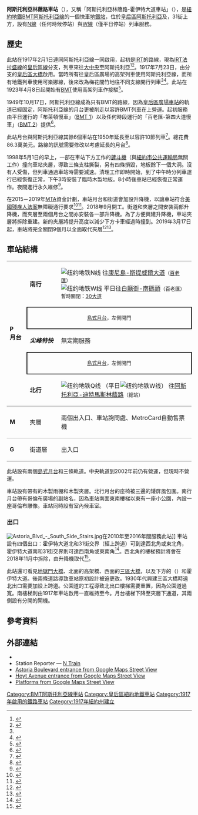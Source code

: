 {{Infobox NYCS
| name = 阿斯托利亞林蔭路<br />{{lang|en|Astoria Boulevard}}
| former = 阿斯托利亞林蔭路-霍伊特大道
| image = Astoria Boulevard-Hoyt Avenue.jpg
| font_color = black
| font_color_2 = black
| bg_color = #FFC800
| address = 紐約州紐約市皇后區{{link-en|阿斯托利亞林蔭路|Astoria Boulevard}}及31街
| borough = [[皇后區|皇后區]]
| locale = [[阿斯托里亞_(皇后區)|阿斯托利亞]]
| coordinates = {{coord|40.769979|N|73.918161|W|display=inline,title}}
| division = BMT
| line = [[BMT阿斯托利亞線|BMT阿斯托利亞線]]
| service = Astoria
| connection = {{bus icon}} '''[[MTA區域巴士營運|紐約市巴士]]'''：[[Image:20_airtransportation.svg|12px]] M60 SBS往[[拉瓜迪亞機場|拉瓜迪亞機場]]<br>{{bus icon}} '''[[MTA區域巴士營運|MTA巴士]]'''：{{link-en|皇后區巴士路線列表|List of bus routes in Queens|Q19}}
| platforms = 2個[[島式月台|島式月台]]<br>[[跨月台轉乘|跨月台轉乘]]
| tracks = 3條（2條使用中）
| structure = 高架
| open_date = {{start date and age|1917|02|1}}<ref name=AstoriaExtension />
| close_date = {{start date and age|2019|03|17}}（重建）
| rebuilt = {{start date and age|2019|12}}
| code = 002
| passengers = 3,894,399<ref name="2016-rider">{{NYCS const|riderref}}</ref>
| pass_year = 2016
| pass_percent = -0.8
| rank = 130
| accessible = future
| acc_note =
| next_north = {{NYCS next | station=阿斯托利亞-迪特馬斯林蔭路 | line=BMT阿斯托利亞線 | service=Astoria}}
| next_south = {{NYCS next | type=普通 | line=BMT阿斯托利亞線 | station=30大道 | service=Astoria local}}<br>{{NYCS next | type=快速 | line=BMT阿斯托利亞線 | station=皇后區廣場 | service=Astoria express}}
| legend = {{NYCS infobox legend|alltimes}}{{NYCS infobox legend|weekdaysonly}}
}}

'''阿斯托利亞林蔭路車站'''（{{lang-en|Astoria Boulevard station}}），又稱「阿斯托利亞林蔭路-霍伊特大道車站」（{{lang-en|Astoria Boulevard–Hoyt Avenue station}}），是[[紐約地鐵|紐約地鐵]][[BMT阿斯托利亞線|BMT阿斯托利亞線]]的一個快車[[地鐵站|地鐵站]]，位於[[皇后區|皇后區]][[阿斯托里亞_(皇后區)|阿斯托利亞]]{{link-en|阿斯托利亞林蔭路|Astoria Boulevard}}及{{link-en|大中央公園道|Grand Central Parkway}}，31街上方，設有[[紐約地鐵N線|N線]]（任何時候停站）與[[紐約地鐵W線|W線]]（僅平日停站）列車服務。
== 歷史 ==
此站在1917年2月1日連同阿斯托利亞線一同啟用，起初是[[跨區捷運公司|IRT]]的路線，現為[[IRT法拉盛線|IRT法拉盛線]]的[[IRT皇后區線|皇后區線]]分支，列車來往[[大中央車站_(IRT法拉盛線)|大中央]]至阿斯托利亞<ref name="AstoriaExtension2">{{cite web|url=https://www.newspapers.com/image/54438288/?terms=ditmars+boulevard+subway+station|title=First Train Runs On Elevated Line to Astoria Section|date=February 1, 1917|via=[[Newspapers.com|Newspapers.com]]|accessdate=June 29, 2015|newspaper=[[Brooklyn_Daily_Eagle|Brooklyn Daily Eagle]]|archive-date=2019-09-05|archive-url=https://web.archive.org/web/20190905063043/https://www.newspapers.com/image/54438288/?terms=ditmars+boulevard+subway+station|dead-url=no}}</ref><ref name=":02">{{Cite book|url=https://babel.hathitrust.org/cgi/pt?id=mdp.39015016416920;view=1up;seq=23|title=Annual report. 1916-1917.|last=|first=|publisher=Interborough Rapid Transit Company|year=1917|isbn=|location=New York|pages=|access-date=2019-08-23|archive-date=2018-09-29|archive-url=https://web.archive.org/web/20180929005320/https://babel.hathitrust.org/cgi/pt?id=mdp.39015016416920;view=1up;seq=23|dead-url=no}}</ref>。1917年7月23日，由{{link-en|IRT第二大道線|IRT Second Avenue Line}}分支的{{link-en|高架鐵路|Elevated railway}}[[皇后區大橋|皇后區大橋]]啟用。當時所有往皇后區廣場的高架列車使用阿斯托利亞線，而所有地鐵列車使用可樂娜線，後來改為梅花間竹地往不同支線開行列車<ref name=":02" /><ref>{{cite news|url=https://www.nytimes.com/1917/07/22/archives/subway-link-over-queensboro-bridge.html|title=Subway Link Over Queensboro Bridge|date=July 22, 1917|newspaper=The New York Times|accessdate=December 18, 2011|page=31|archive-date=2019-08-21|archive-url=https://web.archive.org/web/20190821081742/https://www.nytimes.com/1917/07/22/archives/subway-link-over-queensboro-bridge.html|dead-url=no}}</ref>。此站在1923年4月8日起開始有[[布魯克林-曼哈頓運輸股份有限公司|BMT]]使用高架列車作接駁<ref>{{cite news|url=https://www.nytimes.com/1923/04/08/archives/hylan-tells-how-he-would-relieve-subways-in-60-days-start-and-quit.html|title=Additional Subway Service to Borough of Queens|date=April 8, 1923|newspaper=The New York Times|accessdate=December 18, 2011|page=RE1|archive-date=2019-08-21|archive-url=https://web.archive.org/web/20190821081743/https://www.nytimes.com/1923/04/08/archives/hylan-tells-how-he-would-relieve-subways-in-60-days-start-and-quit.html|dead-url=no}}</ref>。

1949年10月17日，阿斯托利亞線成為只有BMT的路線，因為[[皇后區廣場車站|皇后區廣場車站]]的軌道已經固定，阿斯托利亞線的月台更被削走以容許BMT列車在上營運。起初服務由平日運行的「布萊頓慢車」（[[BMT_1|BMT 1]]）以及任何時段運行的「百老匯-第四大道慢車」（[[BMT_2|BMT 2]]）提供<ref>{{cite news|url=https://www.nytimes.com/1949/10/15/archives/direct-subway-runs-to-flushing-astoria.html|title=Direct Subway Runs to Flushing, Astoria|date=October 15, 1949|newspaper=The New York Times|accessdate=December 18, 2011|page=17|archive-date=2019-08-21|archive-url=https://web.archive.org/web/20190821081746/https://www.nytimes.com/1949/10/15/archives/direct-subway-runs-to-flushing-astoria.html|dead-url=no}}</ref>。

此站月台與阿斯托利亞線其餘6個車站在1950年延長至{{Convert|610|feet|meters}}以容許10節列車<ref>{{Cite book|url=https://books.google.com/books?id=98j0AAAAMAAJ&q=%22astoria+line%22+platform+extensions&dq=%22astoria+line%22+platform+extensions&hl=en&sa=X&ved=0ahUKEwi4kuGRubnXAhWB0iYKHV8WCLM4ChDoAQgsMAE|title=Bulletin|last=Association|first=General Contractors|date=1950|language=en|access-date=2019-08-23|archive-date=2019-09-18|archive-url=https://web.archive.org/web/20190918192324/https://books.google.com/books?id=98j0AAAAMAAJ&q=%22astoria+line%22+platform+extensions&dq=%22astoria+line%22+platform+extensions&hl=en&sa=X&ved=0ahUKEwi4kuGRubnXAhWB0iYKHV8WCLM4ChDoAQgsMAE|dead-url=no}}</ref>{{Rp|23}}。總花費86.3萬美元。路線的訊號需要修改以考慮延長的月台<ref>{{Cite book|url=https://books.google.com/books?id=TrocAQAAMAAJ&q=%22astoria+line%22+platform+extensions&dq=%22astoria+line%22+platform+extensions&hl=en&sa=X&ved=0ahUKEwiT49zIubnXAhWKTCYKHeGVASwQ6AEIKDAA|title=Proceedings ...|last=Transportation|first=New York (N Y. ) Board of|date=1950|language=en|access-date=2019-08-23|archive-date=2019-09-18|archive-url=https://web.archive.org/web/20190918192332/https://books.google.com/books?id=TrocAQAAMAAJ&q=%22astoria+line%22+platform+extensions&dq=%22astoria+line%22+platform+extensions&hl=en&sa=X&ved=0ahUKEwiT49zIubnXAhWKTCYKHeGVASwQ6AEIKDAA|dead-url=no}}</ref>{{Rp|633, 729}}。

1998年5月1日的早上，一部在車站下方工作的[[鏟斗機|鏟斗機]]（與[[紐約市公共運輸局|紐約市公共運輸局]]無關工作）撞向車站夾層，導致三條支柱撕裂，另有四條損毀，地板餘下一個大洞。沒有人受傷，但列車通過車站時需要減速。清理工作即時開始，到了中午時分列車運行已經恢復正常，下午3時安裝了臨時木製地板。8小時後車站已經恢復正常運作。夜間進行永久維修<ref>{{cite news |title=Backhoe Cripples El |url=http://www.nydailynews.com/archives/news/backhoe-cripples-el-article-1.800142 |first1=Martin |last1=Mbugua |first2=James |last2=Rutenberg |newspaper=[[Daily_News_(New_York)|Daily News]] |date=May 2, 1998 |accessdate=April 11, 2010 |archive-date=2019-08-23 |archive-url=https://web.archive.org/web/20190823100438/https://www.nydailynews.com/archives/news/backhoe-cripples-el-article-1.800142 |dead-url=no }}</ref>。

在2015－2019年[[大都會運輸署|MTA]]資金計劃，車站月台和街道會加設升降機，以讓車站符合[[美國殘疾人法案|美國殘疾人法案]]無障礙通行要求<ref>{{cite web|url=http://gothamist.com/2016/01/08/subway_facelift_shutdown.php|title=MTA Will Completely Close 30 Subway Stations For Months-Long "Revamp"|publisher=Gothamist|accessdate=July 18, 2016|date=January 8, 2016|deadurl=yes|archiveurl=https://web.archive.org/web/20160801200338/http://gothamist.com/2016/01/08/subway_facelift_shutdown.php|archivedate=2016年8月1日}}</ref><ref>{{Cite web|url=https://www.governor.ny.gov/sites/governor.ny.gov/files/atoms/files/MTAStations.pdf|title=MTAStations|last=|first=|date=|website=governor.ny.gov|publisher=Government of the State of New York|access-date=July 18, 2016|archive-date=2019-01-04|archive-url=https://web.archive.org/web/20190104021603/https://www.governor.ny.gov/sites/governor.ny.gov/files/atoms/files/MTAStations.pdf|dead-url=no}}</ref>。2018年9月開工。街道和夾層之間安裝兩部升降機，而夾層至兩個月台之間亦安裝各一部升降機。為了方便興建升降機，車站夾層將拆除重建。新的夾層將提升高度以減少下方卡車經過時撞到。2019年3月17日起，車站將完全關閉9個月以全面取代夾層<ref>{{Cite web|url=http://www.mta.info/press-release/nyc-transit/mta-new-york-city-transit-bring-elevators-astoria-blvd-station|title=MTA New York City Transit to Bring Elevators to Astoria Blvd Station|last=|first=|date=April 17, 2018|website=www.mta.info|publisher=Metropolitan Transportation Authority|language=en|archive-url=https://web.archive.org/web/20190123113638/http://www.mta.info/press-release/nyc-transit/mta-new-york-city-transit-bring-elevators-astoria-blvd-station|archive-date=2019-01-23|dead-url=no|access-date=April 18, 2018}}</ref><ref>{{Citation|last=mtainfo|title=Rebuilding The Astoria Line|url=https://www.youtube.com/watch?v=rgtAz9xUGuo|access-date=January 30, 2019|archive-date=2019-03-22|archive-url=https://web.archive.org/web/20190322234656/https://www.youtube.com/watch?v=rgtAz9xUGuo|dead-url=no}}</ref>。
== 車站結構 ==
{{Stack|float=right|
{{Routemap
|title=軌道配置圖
|title-bg=#{{NYCS color|Broadway}}
|title-color=black
|style=margin-left:10px;margin-top:10px;float:right;
|legend =track
|map=
uSTR!~MFADEg ~~ ~~ ~~往[[阿斯托利亞-迪特馬斯林蔭路車站_(BMT阿斯托利亞線)|阿斯托利亞-迪特馬斯林蔭路]]
uSTR!~MFADEg\uSTR\uSTR!~MFADEg ~~ ~~ ~~往[[阿斯托利亞-迪特馬斯林蔭路車站_(BMT阿斯托利亞線)|阿斯托利亞-迪特馬斯林蔭路]]
uSTRf\uSTR\uSTRg
uSTR!~BSl\uSTR!~BSl!~BSr\uSTR!~BSr
uSTR!~BSl\uSTR!~BSl!~BSr\uSTR!~BSr
uSTR!~BSl\uSTR!~BSl!~BSr\uSTR!~BSr
uSTR!~BSl\uSTR!~BSl!~BSr\uSTR!~BSr
uSTRf\uSTR\uSTRg
uSTR!~MFADEf\uSTR\uSTR!~MFADEf ~~ ~~ ~~往[[30大道車站_(BMT阿斯托利亞線)|30大道]]
uSTR!~MFADEf ~~ ~~ ~~往[[皇后區廣場車站_(BMT阿斯托利亞線)|皇后區廣場]]
}}
}}
{|cellspacing=0 cellpadding=3
|style="border-top:solid 1px gray;" valign=top width=50 rowspan=5|'''P<br>月台'''
|style="border-top:solid 1px gray;" width=100|<span style="background-color:#{{NYCS color|yellow}}">'''南行'''</span>
|style="border-top:solid 1px gray;" width=500|{{arrow|L}} [[File:NYCS-bull-trans-N.svg|纽约地铁N线]] 往[[康尼島-斯提威爾大道車站|康尼島-斯提威爾大道]]<small>（[[百老匯車站_(BMT阿斯托利亞線)|百老匯]]）</small><br>{{arrow|L}} [[File:NYCS-bull-trans-W.svg|纽约地铁W线]] 平日往[[白廳街-南碼頭車站_(BMT百老匯線)|白廳街-南碼頭]]<small>（百老匯）</small><br/><small>暫時關閉：[[30大道車站_(BMT阿斯托利亞線)|30大道]]</small>
|-
|style="border-top:solid 2px black;border-right:solid 2px black;border-left:solid 2px black;border-bottom:solid 2px black;" colspan=2 align=center|<small>[[島式月台|島式月台]]，左側開門</small>
|-
|'''''尖峰特快'''''
|無定期服務
|-
|style="border-top:solid 2px black;border-right:solid 2px black;border-left:solid 2px black;border-bottom:solid 2px black;" colspan=2 align=center|<small>[[島式月台|島式月台]]，左側開門</small>
|-
|<span style="background-color:#{{NYCS color|yellow}}">'''北行'''</span>
|{{arrow|R}} [[File:NYCS-bull-trans-Q.svg|纽约地铁Q线]] （平日[[File:NYCS-bull-trans-W.svg|纽约地铁W线]]） 往[[阿斯托利亞-迪特馬斯林蔭路車站_(BMT阿斯托利亞線)|阿斯托利亞-迪特馬斯林蔭路]]<small>（總站）</small>
|-
|style="border-top:solid 1px gray;border-bottom:solid 0px gray;" valign=top width=50|'''M'''
|style="border-top:solid 1px gray;border-bottom:solid 0px gray;" valign=top width=100|夾層
|style="border-top:solid 1px gray;border-bottom:solid 0px gray;" valign=top width=500|兩個出入口、車站詢問處、MetroCard自動售票機
|-
|style="border-top:solid 1px gray;border-bottom:solid 1px gray;" valign=top width=50|'''G'''
|style="border-top:solid 1px gray;border-bottom:solid 1px gray;" valign=top width=100|街道層
|style="border-top:solid 1px gray;border-bottom:solid 1px gray;" valign=top width=500|出入口
|}

此站設有兩個[[島式月台|島式月台]]和三條軌道。中央軌道到2002年前仍有營運，但現時不營運。

車站設有帶有{{link-en|纖維水泥板|transite}}的木製雨棚和木製夾層。北行月台的座椅被三邊的矮屏風包圍。南行月台帶有哥倫布廣場的副站名，因為車站南面東南樓梯以東有一座小公園，內設一座哥倫布雕像。車站同時設有室內候車室。

=== 出口 ===
[[File:Astoria_Blvd_-_South_Side_Stairs.jpg|thumb]]在2010年至2016年間服務此站]]
車站設有四個出口：霍伊特大道北和31街交界（經上跨道）可到達西北角或東北角，霍伊特大道南和31街交界則可達西南角或東南角<ref name=maps>{{cite web|title=MTA Neighborhood Maps: Astoria|url=http://web.mta.info/maps/neighborhoods/qns/Q1_Astoria_2015.pdf|publisher=[[Metropolitan_Transportation_Authority|Metropolitan Transportation Authority]]|accessdate=September 27, 2015|date=2015|archive-date=2018-11-23|archive-url=https://web.archive.org/web/20181123153318/http://web.mta.info/maps/neighborhoods/qns/Q1_Astoria_2015.pdf|dead-url=no}}</ref>。西北角的樓梯預計將會在2018年11月中拆除，由升降機取代<ref>{{cite web | title=Astoria Blvd Station Stair Closure for ADA Elevator – OANA | website=OANA - Old Astoria Neighborhood Association | date=November 3, 2018 | url=https://oana-ny.org/news/astoria-blvd-station-stair-closure-for-ada-elevator/ | access-date=November 4, 2018 | archive-date=2019-08-23 | archive-url=https://web.archive.org/web/20190823100426/https://oana-ny.org/news/astoria-blvd-station-stair-closure-for-ada-elevator/ | dead-url=no }}</ref>。

此站還可看見[[地獄門大橋|地獄門大橋]]、北面的高架橋、西面的[[羅伯特·甘迺迪大橋|三區大橋]]，以及下方的{{link-en|大中央公園道|Grand Central Parkway}}（{{link-en|278號州際公路|Interstate 278}}）和霍伊特大道。後兩條道路導致車站原初設計被迫更改。1930年代興建三區大橋時遠北出口需要加設上跨道。公園道的工程導致北出口樓梯需要重置，因為公園道過寬。南樓梯則由1917年車站啟用一直維持至今。月台樓梯下降至夾層下通道，其兩側設有分開的閘機。

== 參考資料 ==
{{Reflist}}

== 外部連結 ==
{{Commons category|Astoria Boulevard (BMT Astoria Line)}}
* {{NYCS ref|http://www.nycsubway.org/perl/stations?196:545|BMT Astoria Line|Astoria Boulevard/Hoyt Avenue}}
* Station Reporter — [https://web.archive.org/web/20120204051427/http://www.stationreporter.net/ntrain.htm N Train]
* [https://maps.google.com/?ie=UTF8&ll=40.770215,-73.917915&spn=0,0.013314&z=17&layer=c&cbll=40.770153,-73.91799&panoid=EcN7Y0M9c5lWejsKC7D57A&cbp=12,24.36,,0,7.54 Astoria Boulevard entrance from Google Maps Street View]{{Wayback|url=https://maps.google.com/?ie=UTF8&ll=40.770215,-73.917915&spn=0,0.013314&z=17&layer=c&cbll=40.770153,-73.91799&panoid=EcN7Y0M9c5lWejsKC7D57A&cbp=12,24.36,,0,7.54 |date=20121112013420 }}
* [https://maps.google.com/?ie=UTF8&ll=40.770954,-73.917046&spn=0,0.013314&z=17&layer=c&cbll=40.771013,-73.916965&panoid=TotnK-72rXnJS_nH7FmdYQ&cbp=12,180.48,,0,8.34 Hoyt Avenue entrance from Google Maps Street View]{{Wayback|url=https://maps.google.com/?ie=UTF8&ll=40.770954,-73.917046&spn=0,0.013314&z=17&layer=c&cbll=40.771013,-73.916965&panoid=TotnK-72rXnJS_nH7FmdYQ&cbp=12,180.48,,0,8.34 |date=20121112013428 }}
* [https://www.google.com/maps/@40.7696266,-73.9184418,3a,75y,112.8h,90.7t/data=!3m8!1e1!3m6!1s-sOKPVMmewDg%2FV0ONW1weIOI%2FAAAAAAAAG1Q%2FA41Ah37lxAoLM80SFyjHMBROKyTKgFq0gCLIB!2e4!3e11!6s%2F%2Flh3.googleusercontent.com%2F-sOKPVMmewDg%2FV0ONW1weIOI%2FAAAAAAAAG1Q%2FA41Ah37lxAoLM80SFyjHMBROKyTKgFq0gCLIB%2Fw203-h100-p-k-no%2F!7i9728!8i4864!4m3!8m2!3m1!1e1!6m1!1e1 Platforms from Google Maps Street View]

{{紐約地鐵N線}}
{{紐約地鐵W線}}
{{DEFAULTSORT:Astoria Boulevard}}
[[Category:BMT阿斯托利亞線車站|Category:BMT阿斯托利亞線車站]]
[[Category:皇后區紐約地鐵車站|Category:皇后區紐約地鐵車站]]
[[Category:1917年啟用的鐵路車站|Category:1917年啟用的鐵路車站]]
[[Category:1917年紐約州建立|Category:1917年紐約州建立]]